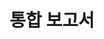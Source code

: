 ---
id: intergrated-report
title: 통합 보고서
description: 통합 보고서를 안내합니다. 
tags: [ 통합 보고서, 애플리케이션, 분석하기, UI ]
---